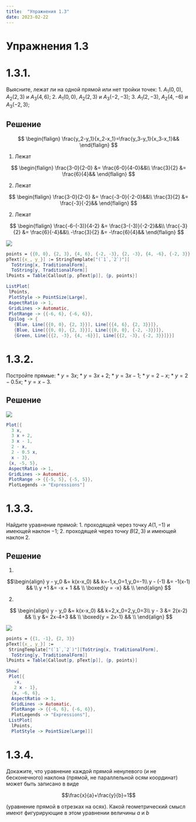 ```yaml
---
title:  "Упражнения 1.3"
date: 2023-02-22
---
```

# Упражнения 1.3

# 1.3.1.

Выясните, лежат ли на одной 
прямой или нет тройки точек:
1. $A_1(0, 0)$, $A_2(2, 3)$ и $A_3(4, 6)$;
2. $A_1(0, 0)$, $A_2(2, 3)$ и $A_3(-2, -3)$;
3. $A_1(2, -3)$, $A_2(4, -6)$ и $A_3(-2, 3)$;

## Решение

$$
\begin{flalign}
\frac{y_2-y_1}{x_2-x_1}=\frac{y_3-y_1}{x_3-x_1}&&
\end{flalign}
$$

1. Лежат

$$
\begin{flalign}
\frac{3-0}{2-0} &= \frac{6-0}{4-0}&&\\
\frac{3}{2} &= \frac{6}{4}&&
\end{flalign}
$$

2. Лежат

$$
\begin{flalign}
\frac{3-0}{2-0} &= \frac{-3-0}{-2-0}&&\\
\frac{3}{2} &= \frac{-3}{-2}&&
\end{flalign}
$$

2. Лежат

$$
\begin{flalign}
\frac{-6-(-3)}{4-2} &= \frac{3-(-3)}{-2-2}&&\\
\frac{-3}{2} &= \frac{6}{-4}&&\\
-\frac{3}{2} &= -\frac{6}{4}&&
\end{flalign}
$$

![](figures/graph_1.3.1.svg)

```mathematica
points = {{0, 0}, {2, 3}, {4, 6}, {-2, -3}, {2, -3}, {4, -6}, {-2, 3}}
pText[{x_, y_}] := StringTemplate["(`1`,`2`)"][
  ToString[x, TraditionalForm],
  ToString[y, TraditionalForm]]
lPoints = Table[Callout[p, pText[p]], {p, points}]

ListPlot[
 lPoints,
 PlotStyle -> PointSize[Large],
 AspectRatio -> 1,
 GridLines -> Automatic,
 PlotRange -> {{-6, 6}, {-6, 6}},
 Epilog -> {
   {Blue, Line[{{0, 0}, {2, 3}}], Line[{{4, 6}, {2, 3}}]},
   {Blue, Line[{{0, 0}, {2, 3}}], Line[{{0, 0}, {-2, -3}}]},
   {Green, Line[{{2, -3}, {4, -6}}], Line[{{2, -3}, {-2, 3}}]}}]
```

# 1.3.2.
Постройте прямые:
* $y=3x$;
* $y=3x + 2$;
* $y=3x - 1$;
* $y=2-x$;
* $y=2-0.5x$;
* $y=x-3$.

## Решение

![](figures/graph_1.3.2.svg)

```mathematica
Plot[{
  3 x,
  3 x + 2,
  3 x - 1,
  2 - x,
  2 - 0.5 x,
  x - 3},
 {x, -5, 5},
 AspectRatio -> 1,
 GridLines -> Automatic,
 PlotRange -> {{-5, 5}, {-5, 5}},
 PlotLegends -> "Expressions"]
```

# 1.3.3.

Найдите уравнение прямой:
1. проходящей через точку $A(1, -1)$ и имеющей
наклон $-1$; 
2. проходящей через точку $B(2,3)$
и имеющей наклон 2.

## Решение
1. 

$$\begin{align}
y - y_0 &= k(x-x_0)  &&   k=-1,x_0=1,y_0=-1\\
y - (-1) &= -1(x-1)  &&   \\
y +1 &= -x + 1  &&   \\
\boxed{y = -x}  &&   \\
\end{align}
$$

2. 

$$
\begin{align}
y - y_0 &= k(x-x_0)  &&   k=2,x_0=2,y_0=3\\
y - 3 &= 2(x-2)  &&   \\
y &= 2x-4+3  &&   \\
\boxed{y = 2x-1}  &&   \\
\end{align}
$$

![](figures/graph_1.3.3.svg)

```mathematica
points = {{1, -1}, {2, 3}}
pText[{x_, y_}] := 
 StringTemplate["(`1`,`2`)"][ToString[x, TraditionalForm], 
  ToString[y, TraditionalForm]]
lPoints = Table[Callout[p, pText[p]], {p, points}]

Show[
 Plot[{
   -x,
   2 x - 1},
  {x, -6, 6},
  AspectRatio -> 1,
  GridLines -> Automatic,
  PlotRange -> {{-6, 6}, {-6, 6}},
  PlotLegends -> "Expressions"],
 ListPlot[
  lPoints,
  PlotStyle -> PointSize[Large]]]
```

# 1.3.4.

Докажите, что уравнение каждой
прямой ненулевого (и нe бесконечного) 
наклона (прямой, не параллельной осям координат)
может быть записано в виде 

$$\frac{x}{a}+\frac{y}{b}=1$$

(уравнение прямой в отрезках на осях).
Какой геометрический смысл имеют 
фигурирующие в этом уравнении величины $a$ и $b$
